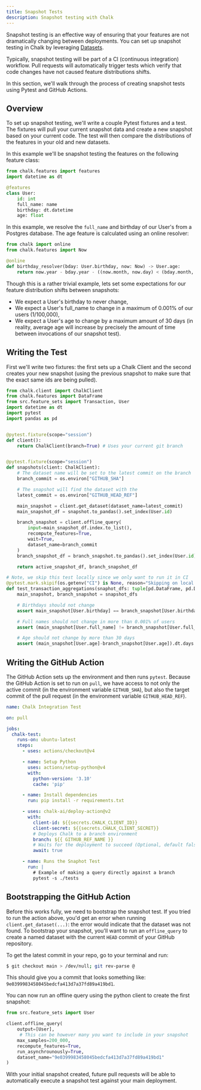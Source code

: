 ```yaml
---
title: Snapshot Tests
description: Snapshot testing with Chalk
---
```


Snapshot testing is an effective way of ensuring that your features are not dramatically changing
between deployments. You can set up snapshot testing in Chalk by leveraging [Datasets](/docs/datasets).

Typically, snapshot testing will be part of a CI (continuous integration) workflow. Pull requests will automatically
trigger tests which verify that code changes have not caused feature distributions shifts.

In this section, we'll walk through the process of creating snapshot tests using Pytest and GitHub Actions.

## Overview

To set up snapshot testing, we'll write a couple Pytest fixtures and a test. The fixtures will pull your current
snapshot data and create a new snapshot based on your current code. The test will then compare the distributions of
the features in your old and new datasets.

In this example we'll be snapshot testing the features on the following feature class:

```python
from chalk.features import features
import datetime as dt

@features
class User:
    id: int
    full_name: name
    birthday: dt.datetime
    age: float
```

In this example, we resolve the `full_name` and birthday of our User's from a Postgres database. The age feature is calculated using an online resolver:
```python
from chalk import online
from chalk.features import Now

@online
def birthday_resolver(bday: User.birthday, now: Now) -> User.age:
    return now.year - bday.year - ((now.month, now.day) < (bday.month, bday.day))
```

Though this is a rather trivial example, lets set some expectations for our feature distribution shifts between snapshots:
- We expect a User's birthday to never change,
- We expect a User's full_name to change in a maximum of 0.001% of our users (1/100,000),
- We expect a User's age to change by a maximum amount of 30 days (in reality, average age will increase by precisely the amount of time between invocations of our snapshot test).

## Writing the Test

First we'll write two fixtures: the first sets up a Chalk Client and the second creates your new snapshot (using
the previous snapshot to make sure that the exact same ids are being pulled).

```python
from chalk.client import ChalkClient
from chalk.features import DataFrame
from src.feature_sets import Transaction, User
import datetime as dt
import pytest
import pandas as pd


@pytest.fixture(scope="session")
def client():
    return ChalkClient(branch=True) # Uses your current git branch


@pytest.fixture(scope="session")
def snapshots(client: ChalkClient):
    # The dataset name will be set to the latest commit on the branch
    branch_commit = os.environ["GITHUB_SHA"]

    # The snapshot will find the dataset with the
    latest_commit = os.environ["GITHUB_HEAD_REF"]

    main_snapshot = client.get_dataset(dataset_name=latest_commit)
    main_snapshot_df = snapshot.to_pandas().set_index(User.id)

    branch_snapshot = client.offline_query(
        input=main_snapshot_df.index.to_list(),
        recompute_features=True,
        wait=True,
        dataset_name=branch_commit
    )
    branch_snapshot_df = branch_snapshot.to_pandas().set_index(User.id)

    return active_snapshot_df, branch_snapshot_df

# Note, we skip this test locally since we only want to run it in CI
@pytest.mark.skipif(os.getenv("CI") is None, reason="Skipping on local machine")
def test_transaction_aggregations(snaphot_dfs: tuple[pd.DataFrame, pd.DataFrame]):
    main_snapshot, branch_snapshot = snapshot_dfs

    # Birthdays should not change
    assert main_snapshot[User.birthday] == branch_snapshot[User.birthday]

    # Full names should not change in more than 0.001% of users
    assert (main_snapshot[User.full_name] != branch_snapshot[User.full_name]).mean() < 0.00001

    # Age should not change by more than 30 days
    assert (main_snapshot[User.age]-branch_snapshot[User.age]).dt.days.abs().max() < 30
```

## Writing the GitHub Action

The GitHub Action sets up the environment and then runs `pytest`. Because the
GitHub Action is set to run on `pull`, we have access to not only the
active commit (in the environment variable `GITHUB_SHA`), but also the
target commit of the pull request (in the environment variable `GITHUB_HEAD_REF`).

```yaml
name: Chalk Integration Test

on: pull

jobs:
  chalk-test:
    runs-on: ubuntu-latest
    steps:
      - uses: actions/checkout@v4

      - name: Setup Python
        uses: actions/setup-python@v4
        with:
          python-version: '3.10'
          cache: 'pip'

      - name: Install dependencies
        run: pip install -r requirements.txt

      - uses: chalk-ai/deploy-action@v2
        with:
          client-id: ${{secrets.CHALK_CLIENT_ID}}
          client-secret: ${{secrets.CHALK_CLIENT_SECRET}}
          # Deploys Chalk to a branch environment
          branch: ${{ GITHUB_REF_NAME }}
          # Waits for the deployment to succeed (Optional, default false)
          await: true

      - name: Runs the Snaphot Test
        run: |
          # Example of making a query directly against a branch
          pytest -s ./tests
```

## Bootstrapping the GitHub Action

Before this works fully, we need to bootstrap the snapshot test. If you tried
to run the action above, you'd get an error when running `client.get_dataset(...)`:
the error would indicate that the dataset was not found. To bootstrap your snapshot,
you'll want to run an `offline_query` to create a named dataset with the current `HEAD`
commit of your GitHub repository.

To get the latest commit in your repo, go to your terminal and run:
```sh
$ git checkout main > /dev/null; git rev-parse @
```

This should give you a commit that looks something like: `9e0399983458045bedcfa413d7a37fd89a419bd1`.

You can now run an offline query using the python client to create the first snapshot:
```python
from src.feature_sets import User

client.offline_query(
    output=[User],
     # This can be however many you want to include in your snapshot
    max_samples=200_000,
    recompute_features=True,
    run_asynchrounously=True,
    dataset_name="9e0399983458045bedcfa413d7a37fd89a419bd1"
)
```

With your initial snapshot created, future pull requests will be able to automatically execute a snapshot test
against your main deployment.
